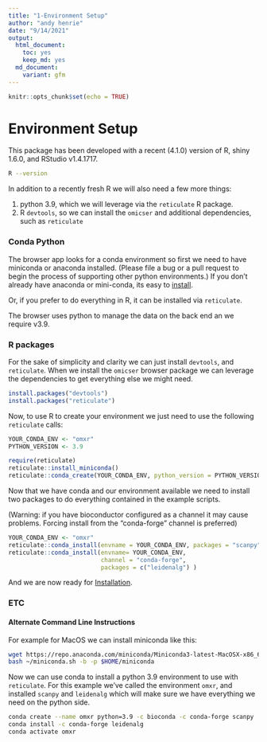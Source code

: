```yaml
---
title: "1-Environment Setup"
author: "andy henrie"
date: "9/14/2021"
output:
  html_document: 
    toc: yes
    keep_md: yes
  md_document:
    variant: gfm
---
```


```r
knitr::opts_chunk$set(echo = TRUE)
```



#  Environment Setup

This package has been developed with a recent (4.1.0) version of R, shiny 1.6.0, and RStudio v1.4.1717.  
```bash
R --version
```


In addition to a recently fresh R we will also need a few more things:

1. python 3.9, which we will leverage via the `reticulate` R package. 
2. R `devtools`, so we can install the `omicser` and additional dependencies, such as `reticulate`


### Conda Python 

The browser app looks for a conda environment so first we need to have miniconda or anaconda installed. (Please file a bug or a pull request to begin the process of supporting other python environments.)  If you don't already have anaconda or mini-conda, its easy to  [install](https://conda.io/projects/conda/en/latest/user-guide/install/index.html).

Or, if you prefer to do everything in R, it can be installed via `reticulate`. 

The browser uses python to manage the data on the back end an we require v3.9. 

### R packages
For the sake of simplicity and clarity we can just install `devtools`, and `reticulate`.  When we install the `omicser` browser package we can leverage the dependencies to get everything else we might need.

```r

install.packages("devtools")
install.packages("reticulate")
```

Now, to use R to create your environment we just need to use the following `reticulate` calls:

```r
YOUR_CONDA_ENV <- "omxr"
PYTHON_VERSION <- 3.9

require(reticulate)
reticulate::install_miniconda() 
reticulate::conda_create(YOUR_CONDA_ENV, python_version = PYTHON_VERSION)
```

Now that we have conda and our environment available we need to install two packages to do everything contained in the example scripts.

(Warning: if you have bioconductor configured as a channel it may cause problems.  Forcing install from the "conda-forge" channel is preferred)

```r
YOUR_CONDA_ENV <- "omxr"
reticulate::conda_install(envname = YOUR_CONDA_ENV, packages = "scanpy")
reticulate::conda_install(envname= YOUR_CONDA_ENV,
                          channel = "conda-forge",
                          packages = c("leidenalg") )
```

And we are now ready for [Installation](02_install.md). 


### ETC 
#### Alternate Command Line Instructions

For example for MacOS we can install miniconda like this:

```bash
wget https://repo.anaconda.com/miniconda/Miniconda3-latest-MacOSX-x86_64.sh -O ~/miniconda.sh
bash ~/miniconda.sh -b -p $HOME/miniconda
```

Now we can use conda to install a python 3.9 environment to use with `reticulate`. 
For this example we've called the environment `omxr`, and installed `scanpy` and `leidenalg` which will make sure we have everything we need on the python side.
```bash
conda create --name omxr python=3.9 -c bioconda -c conda-forge scanpy                                                                             
conda install -c conda-forge leidenalg                                                                                  
conda activate omxr
```

